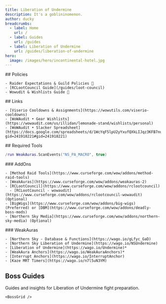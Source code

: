 ```yaml
---
title: Liberation of Undermine
description: It's a goblininomenon.
author: ducky
breadcrumbs:
  - label: Home
    url: /
  - label: Guides
    url: /guides
  - label: Liberation of Undermine
    url: /guides/liberation-of-undermine
hero:
  image: /images/hero/incontinental-hotel.jpg
---
```



<div className="grid md:grid-cols-2 md:gap-3 mt-6">
  <div className="prose">
    ## Policies

    - Raider Expectations & Guild Policies 🚧
    - [RCLootCouncil Guide](/guides/loot-council)
    - Wowudit & Wishlists Guide 🚧
  </div>
  <div className="prose">
    ## Links

    - [Viserio Cooldowns & Assignments](https://wowutils.com/viserio-cooldowns)
    - [WoWAudit • Gear Wishlists](https://wowaudit.com/us/illidan/lemonade-stand/wishlists/personal)
    - [WoWAudit • Slacker Spreadsheet](https://docs.google.com/spreadsheets/d/1WcYqF5lpU2yYxufQXkLIJqz3KFB7nu6M_xd_AooEUq8/edit?gid=241918221#gid=241918221)
  </div>
</div>
## Required Tools

<Dialog>
The WeakAuras that are asterisked are required unless you <DialogTrigger className="link">know what you're doing</DialogTrigger>. You will also need to keybind the following macro for certain fights:
  <DialogContent>
    <DialogHeader>
      <DialogTitle>WeakAura Semi-Requirements</DialogTitle>
      <DialogDescription className="text-base">You can make heavy modifications or replacements to these asterisked WeakAuras, but we offer no support.</DialogDescription>
    </DialogHeader>
    <div className="text-foreground prose text-base">
      <p className="">The only auras you are allowed to modify or disable components of are in the [Liberation of Undermine](https://wago.io/Undermine) pack, disable the ones you don't like, ...etc.</p>
      <p>Similarly, the [WeakAura Anchors](https://wago.io/WeakAuraAnchors) allow you to move the auras made by Reloe. Without them you will have to manually move all of the auras out of the center of your screen after each update (or by not checking "position" when updating). We offer no support if you break your auras trying to manually move them around.</p>
    </div>
  </DialogContent>
</Dialog>

```lua
/run WeakAuras.ScanEvents("NS_PA_MACRO", true)
```

<div className="grid md:grid-cols-2 md:gap-3 mt-6">
  <div className="prose">
    ### AddOns

    - [Method Raid Tools](https://www.curseforge.com/wow/addons/method-raid-tools)
    - [WeakAuras](https://www.curseforge.com/wow/addons/weakauras-2)
    - [RCLootCouncil](https://www.curseforge.com/wow/addons/rclootcouncil)
      - [RCLootCouncil - wowaudit](https://www.curseforge.com/wow/addons/rclootcouncil-wowaudit) (Optional)
    - [BigWigs](https://www.curseforge.com/wow/addons/big-wigs) (Preferred) or [DBM](https://www.curseforge.com/wow/addons/deadly-boss-mods)
    - [Northern Sky Media](https://www.curseforge.com/wow/addons/northern-sky-media) (Optional)
  </div>
  <div className="prose">
    ### WeakAuras

    - [Northern Sky - Database & Functions](https://wago.io/gLfyc_GaD)
    - [Northern Sky Liberation of Undermine](https://wago.io/NSUndermine)
    - [Liberation of Undermine](https://wago.io/Undermine)*
    - [WeakAura Anchors](https://wago.io/WeakAuraAnchors)*
    - [Interrupt Anchors](https://wago.io/InterruptAnchor)
    - [Kaze MRT Timers](https://wago.io/n7l5uN3YM)
  </div>
</div>

## Boss Guides

Guides and insights for Liberation of Undermine fight preparation.

    <BossGrid />
